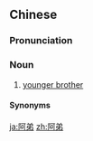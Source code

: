 ==Chinese==
{{zh-forms}}

===Pronunciation===
{{zh-pron
|m=ādì
|mn=xm,qz:a-tî/zz:a-ti
|mn-t=a1 di6
|w=4aq di
|cat=n
}}

===Noun===
{{zh-noun}}

# {{lb|zh|dialectal|_|Mandarin|Min Nan|Wu|Zhao'an|_|Hakka}} [[younger brother]]

====Synonyms====
{{zh-dial|弟弟}}

{{zh-cat|Family}}

[[ja:阿弟]]
[[zh:阿弟]]
